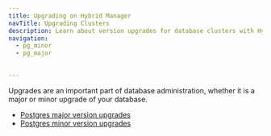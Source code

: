 ```yaml
---
title: Upgrading on Hybrid Manager
navTitle: Upgrading Clusters
description: Learn about version upgrades for database clusters with Hybrid Manager.
navigation:
  - pg_minor
  - pg_major
  

---
```


Upgrades are an important part of database administration, whether it is a major or minor upgrade of your database.

-   [Postgres major version upgrades](pg_major)
-   [Postgres minor version upgrades](pg_minor.mdx)
